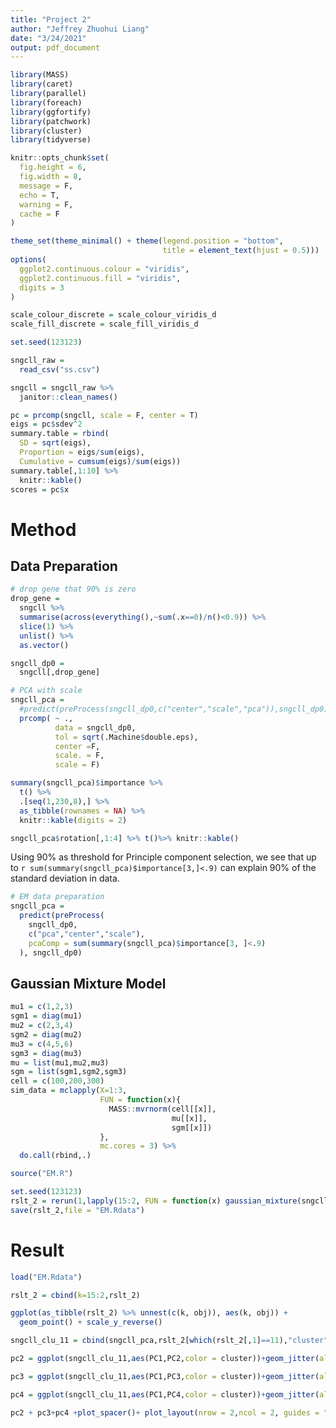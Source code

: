 ```yaml
---
title: "Project 2"
author: "Jeffrey Zhuohui Liang"
date: "3/24/2021"
output: pdf_document
---
```


```r
library(MASS)
library(caret)
library(parallel)
library(foreach)
library(ggfortify)
library(patchwork)
library(cluster)
library(tidyverse)

knitr::opts_chunk$set(
  fig.height = 6,
  fig.width = 8,
  message = F,
  echo = T,
  warning = F,
  cache = F
)

theme_set(theme_minimal() + theme(legend.position = "bottom", 
                                  title = element_text(hjust = 0.5)))
options(
  ggplot2.continuous.colour = "viridis",
  ggplot2.continuous.fill = "viridis",
  digits = 3
)

scale_colour_discrete = scale_colour_viridis_d
scale_fill_discrete = scale_fill_viridis_d

set.seed(123123)
```

```r
sngcll_raw = 
  read_csv("ss.csv") 

sngcll = sngcll_raw %>% 
  janitor::clean_names()
```

```r
pc = prcomp(sngcll, scale = F, center = T)
eigs = pc$sdev^2
summary.table = rbind(
  SD = sqrt(eigs),
  Proportion = eigs/sum(eigs),
  Cumulative = cumsum(eigs)/sum(eigs))
summary.table[,1:10] %>% 
  knitr::kable()
scores = pc$x
```


# Method

## Data Preparation

```r
# drop gene that 90% is zero 
drop_gene = 
  sngcll %>% 
  summarise(across(everything(),~sum(.x==0)/n()<0.9)) %>% 
  slice(1) %>% 
  unlist() %>% 
  as.vector()

sngcll_dp0 = 
  sngcll[,drop_gene]
```

```r
# PCA with scale
sngcll_pca =
  #predict(preProcess(sngcll_dp0,c("center","scale","pca")),sngcll_dp0)
  prcomp( ~ .,
          data = sngcll_dp0,
          tol = sqrt(.Machine$double.eps),
          center =F,
          scale. = F,
          scale = F)

summary(sngcll_pca)$importance %>% 
  t() %>% 
  .[seq(1,230,8),] %>% 
  as_tibble(rownames = NA) %>% 
  knitr::kable(digits = 2)

sngcll_pca$rotation[,1:4] %>% t()%>% knitr::kable()
```

Using 90% as threshold for Principle component selection, we see that up to `r sum(summary(sngcll_pca)$importance[3,]<.9)` can explain 90% of the standard deviation in data.

```r
# EM data preparation
sngcll_pca =
  predict(preProcess(
    sngcll_dp0,
    c("pca","center","scale"),
    pcaComp = sum(summary(sngcll_pca)$importance[3, ]<.9)
  ), sngcll_dp0)
```


## Gaussian Mixture Model
```r
mu1 = c(1,2,3)
sgm1 = diag(mu1)
mu2 = c(2,3,4)
sgm2 = diag(mu2)
mu3 = c(4,5,6)
sgm3 = diag(mu3)
mu = list(mu1,mu2,mu3)
sgm = list(sgm1,sgm2,sgm3)
cell = c(100,200,300)
sim_data = mclapply(X=1:3,
                    FUN = function(x){
                      MASS::mvrnorm(cell[[x]],
                                    mu[[x]],
                                    sgm[[x]])
                    },
                    mc.cores = 3) %>% 
  do.call(rbind,.)
```


```r
source("EM.R")

set.seed(123123)
rslt_2 = rerun(1,lapply(15:2, FUN = function(x) gaussian_mixture(sngcll_pca,x)) %>% do.call(rbind,.)) %>% do.call(rbind,.)
save(rslt_2,file = "EM.Rdata")
```


# Result

```r
load("EM.Rdata")

rslt_2 = cbind(k=15:2,rslt_2)

ggplot(as_tibble(rslt_2) %>% unnest(c(k, obj)), aes(k, obj)) +
  geom_point() + scale_y_reverse()

sngcll_clu_11 = cbind(sngcll_pca,rslt_2[which(rslt_2[,1]==11),"cluster"])

pc2 = ggplot(sngcll_clu_11,aes(PC1,PC2,color = cluster))+geom_jitter(alpha = 0.8)

pc3 = ggplot(sngcll_clu_11,aes(PC1,PC3,color = cluster))+geom_jitter(alpha = 0.8)

pc4 = ggplot(sngcll_clu_11,aes(PC1,PC4,color = cluster))+geom_jitter(alpha = 0.8)

pc2 + pc3+pc4 +plot_spacer()+ plot_layout(nrow = 2,ncol = 2, guides = "collect")
```

